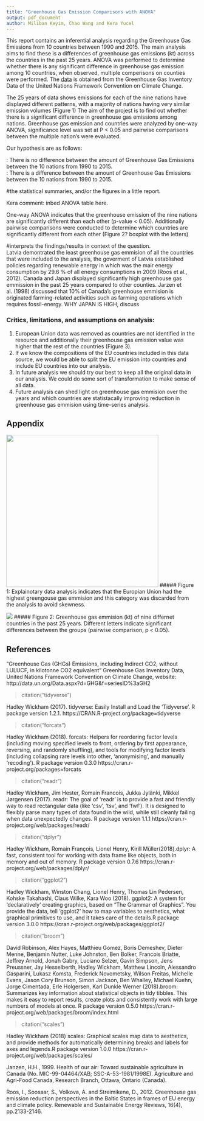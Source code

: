 ```yaml
---
title: "Greenhouse Gas Emission Comparisons with ANOVA"
output: pdf_document
author: Miliban Keyim, Chao Wang and Kera Yucel
---
```


This report contains an inferential analysis regarding the Greenhouse Gas Emissions from 10 countries between 1990 and 2015. The main analysis aims to find these is a differences of greenhouse gas emissions (kt) across the countries in the past 25 years. ANOVA was performed to determine whether there is any significant difference in greenhouse gas emission among 10 countries, when observed, multiple comperisons on counties were performed. The [data]("http://data.un.org/Data.aspx?d=GHG&f=seriesID%3aGH2") is obtained from the Greenhouse Gas Inventory Data of the United Nations Framework Convention on Climate Change. 

The 25 years of data shows emissions for each of the nine nations have displayed different patterns, with a majority of nations having very similar emission volumes (Figure 1) The aim of the projest is to find out whether there is a significant difference in greenhouse gas emissions among nations. Greenhouse gas emission and countries were analyzed by one-way ANOVA, significance level was set at P < 0.05 and pairwise comparisons between the multiple nation's were evaluated.

Our hypothesis are as follows:

\textbf{$H_{0}$}: There is no difference between the amount of Greenhouse Gas Emissions between the 10 nations from 1990 to 2015.  
\textbf{$H_{A}$}: There is a difference between the amount of Greenhouse Gas Emissions between the 10 nations from 1990 to 2015.



#the statistical summaries, and/or the figures in a little report. 

Kera comment: inbed ANOVA table here.

One-way ANOVA indicates that the greenhouse emission of the nine nations are significantly different than each other (p-value < 0.05). Additionally pairwise comparisons were conducted to determine which countries are significantly different from each other (Figure 2? boxplot with the letters) 

#interprets the findings/results in context of the question.   
Latvia demontrated the least greenhouse gas emmision of all the countries that were included to the analysis, the goverment of Latvia established policies regarding renewable energy in which was the mair energy consumption by 29.6 % of all energy consumptions in 2009 (Roos et al., 2012). Canada and Japan displayed significantly high greenhouse gas emmission in the past 25 years compared to other counties. Jarzen et al. (1998) discussed that 10% of Canada's greenhouse emmision is originated farming-related activities such as farming operations which requires fossil-energy. WHY JAPAN IS HIGH, discuss

### Critics, limitations, and assumptions on analysis: 

1. European Union data was removed as countries are not identified in the resource and additionally their greenhouse gas emission value was higher that the rest of the countries (Figure 3).
2. If we know the compositions of the EU countries included in this data source, we would be able to split the EU emission into countries and include EU countries into our analysis.
3. In future analysis we should try our best to keep all the original data in our analysis. We could do some sort of transformation to make sense of all data.
4. Future analysis can shed light on greenhouse gas emmision over the years and which countries are statistacally improving reduction in greenhouse gas emmision using time-series analysis. 




## Appendix

  
![](fig/GHG_exploreView.png){width=400px}
##### Figure 1: Explainotary data analysis indicates that the Europian Union had the highest greengouse gas emmision and this category was discarded from the analysis to avoid skewness.


![](fig/GH_boxplot.png)
##### Figure 2: Greenhouse gas emmision (kt) of nine differnet countries in the past 25 years. Different letters indicate significant differences between the groups (pairwise comparison, p < 0.05).


## References

"Greenhouse Gas (GHGs) Emissions, including Indirect CO2, without LULUCF, in kilotonne CO2 equivalent" Greenhouse Gas Inventory Data, United Nations Framework Convention on Climate Change, website: http://data.un.org/Data.aspx?d=GHG&f=seriesID%3aGH2


> citation("tidyverse")

  Hadley Wickham (2017). tidyverse: Easily Install and Load the 'Tidyverse'. R package version 1.2.1.
  https://CRAN.R-project.org/package=tidyverse
  
> citation("forcats")

  Hadley Wickham (2018). forcats: Helpers for reordering factor levels (including moving specified levels to front, ordering by first appearance, reversing, and randomly shuffling), and tools for modifying factor levels (including collapsing rare levels into other, 'anonymising', and manually 'recoding'). R package version 0.3.0
  https://cran.r-project.org/packages=forcats

> citation("readr")

  Hadley Wickham, Jim Hester, Romain Francois, Jukka Jylänki, Mikkel Jørgensen (2017). readr: The goal of 'readr' is to provide a fast and friendly way to read rectangular data (like 'csv', 'tsv', and 'fwf'). It is designed to flexibly parse many types of data found in the wild, while still cleanly failing when data unexpectedly changes. R package version 1.1.1
  https://cran.r-project.org/web/packages/readr/

> citation("dplyr")

  Hadley Wickham, Romain François, Lionel Henry, Kirill Müller(2018).dplyr: A fast, consistent tool for working with data frame like objects, both in memory and out of memory. R package version 0.7.6
  https://cran.r-project.org/web/packages/dplyr/

> citation("ggplot2")

  Hadley Wickham, Winston Chang, Lionel Henry, Thomas Lin Pedersen, Kohske Takahashi, Claus Wilke, Kara Woo (2018). ggplot2: A system for 'declaratively' creating graphics, based on "The Grammar of Graphics". You provide the data, tell 'ggplot2' how to map variables to aesthetics, what graphical primitives to use, and it takes care of the details.R package version 3.0.0
  https://cran.r-project.org/web/packages/ggplot2/

> citation("broom")

  David Robinson, Alex Hayes, Matthieu Gomez, Boris Demeshev, Dieter Menne, Benjamin Nutter, Luke Johnston, Ben Bolker, Francois Briatte, Jeffrey Arnold, Jonah Gabry, Luciano Selzer, Gavin Simpson, Jens Preussner, Jay Hesselberth, Hadley Wickham, Matthew Lincoln, Alessandro Gasparini, Lukasz Komsta, Frederick Novometsky, Wilson Freitas, Michelle Evans, Jason Cory Brunson, Simon Jackson, Ben Whalley, Michael Kuehn, Jorge Cimentada, Erle Holgersen, Karl Dunkle Werner (2018).broom: Summarizes key information about statistical objects in tidy tibbles. This makes it easy to report results, create plots and consistently work with large numbers of models at once. R package version 0.5.0
  https://cran.r-project.org/web/packages/broom/index.html
   	
> citation("scales")

  Hadley Wickham (2018) scales: Graphical scales map data to aesthetics, and provide methods for automatically determining breaks and labels for axes and legends.R package version 1.0.0
  https://cran.r-project.org/web/packages/scales/

Janzen, H.H., 1999. Health of our air: Toward sustainable agriculture in Canada (No. MIC-99-04464/XAB; SSC-A-53-1981/1998E). Agriculture and Agri-Food Canada, Research Branch, Ottawa, Ontario (Canada).

Roos, I., Soosaar, S., Volkova, A. and Streimikene, D., 2012. Greenhouse gas emission reduction perspectives in the Baltic States in frames of EU energy and climate policy. Renewable and Sustainable Energy Reviews, 16(4), pp.2133-2146.




